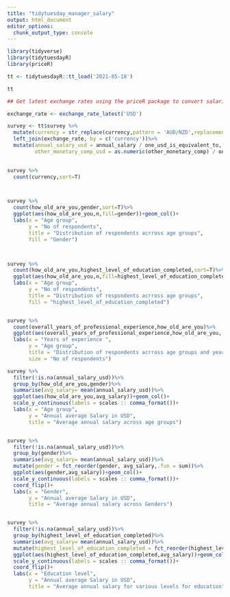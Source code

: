```yaml
---
title: "tidytuesday_manager_salary"
output: html_document
editor_options: 
  chunk_output_type: console
---
```


```r


library(tidyverse)
library(tidytuesdayR)
library(priceR)

```

```r
tt <- tidytuesdayR::tt_load('2021-05-18')

tt

## Get latest exchange rates using the priceR package to convert salaries to USD currency 

exchange_rate <- exchange_rate_latest('USD')

survey <- tt$survey %>% 
  mutate(currency = str_replace(currency,pattern = 'AUD/NZD',replacement = 'AUD'))%>%
  left_join(exchange_rate, by = c('currency'))%>%
  mutate(annual_salary_usd = annual_salary / one_usd_is_equivalent_to,
         other_monetary_comp_usd = as.numeric(other_monetary_comp) / one_usd_is_equivalent_to)
  

survey %>% 
  count(currency,sort=T)



survey %>% 
  count(how_old_are_you,gender,sort=T)%>%
  ggplot(aes(how_old_are_you,n,fill=gender))+geom_col()+
  labs(x = "Age group",
       y = "No of respondents",
       title = "Distribution of respondents acrross age groups",
       fill = "Gender")



survey %>% 
  count(how_old_are_you,highest_level_of_education_completed,sort=T)%>%
  ggplot(aes(how_old_are_you,n,fill=highest_level_of_education_completed))+geom_col()+
  labs(x = "Age group",
       y = "No of respondents",
       title = "Distribution of respondents acrross age groups",
       fill = "highest_level_of_education_completed")


survey %>% 
  count(overall_years_of_professional_experience,how_old_are_you)%>%
  ggplot(aes(overall_years_of_professional_experience,how_old_are_you, size = n)) + geom_point()+
  labs(x = "Years of experience ",
       y = "Age group",
       title = "Distribution of respondents acrross age groups and years of experience",
       size = "No of respondents")


```


```r

survey %>% 
  filter(!is.na(annual_salary_usd))%>%
  group_by(how_old_are_you,gender)%>%
  summarise(avg_salary= mean(annual_salary_usd))%>%
  ggplot(aes(how_old_are_you,avg_salary))+geom_col()+
  scale_y_continuous(labels = scales :: comma_format())+
  labs(x = "Age group",
       y = "Annual average Salary in USD",
       title = "Average annual salary across age groups")


survey %>% 
  filter(!is.na(annual_salary_usd))%>%
  group_by(gender)%>%
  summarise(avg_salary= mean(annual_salary_usd))%>%
  mutate(gender = fct_reorder(gender, avg_salary,.fun = sum))%>%
  ggplot(aes(gender,avg_salary))+geom_col()+
  scale_y_continuous(labels = scales :: comma_format())+
  coord_flip()+
  labs(x = "Gender",
       y = "Annual average Salary in USD",
       title = "Average annual salary across Genders")


survey %>% 
  filter(!is.na(annual_salary_usd))%>%
  group_by(highest_level_of_education_completed)%>%
  summarise(avg_salary= mean(annual_salary_usd))%>%
  mutate(highest_level_of_education_completed = fct_reorder(highest_level_of_education_completed, avg_salary,.fun = sum))%>%
  ggplot(aes(highest_level_of_education_completed,avg_salary))+geom_col()+
  scale_y_continuous(labels = scales :: comma_format())+
  coord_flip()+
  labs(x = "Education level",
       y = "Annual average Salary in USD",
       title = "Average annual salary for various levels for education")


```

